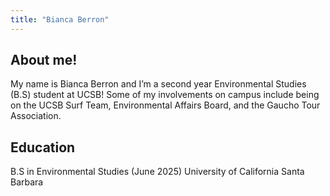 ```yaml
---
title: "Bianca Berron"
---
```


## About me!

My name is Bianca Berron and I'm a second year Environmental Studies (B.S) student at UCSB! Some of my involvements on campus include being on the UCSB Surf Team, Environmental Affairs Board, and the Gaucho Tour Association. 

## Education

B.S in Environmental Studies (June 2025)
University of California Santa Barbara
